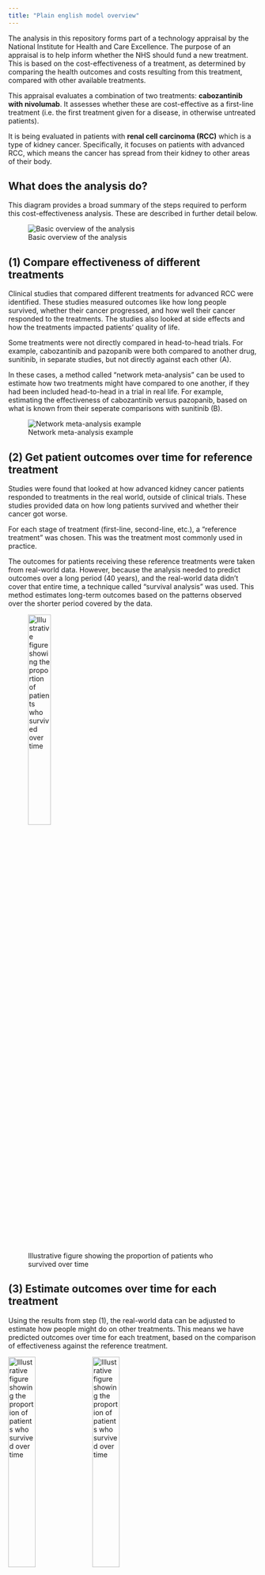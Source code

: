 ```yaml
---
title: "Plain english model overview"
---
```


The analysis in this repository forms part of a technology appraisal by the National Institute for Health and Care Excellence. The purpose of an appraisal is to help inform whether the NHS should fund a new treatment. This is based on the cost-effectiveness of a treatment, as determined by comparing the health outcomes and costs resulting from this treatment, compared with other available treatments.

This appraisal evaluates a combination of two treatments: **cabozantinib with nivolumab**. It assesses whether these are cost-effective as a first-line treatment (i.e. the first treatment given for a disease, in otherwise untreated patients).

It is being evaluated in patients with **renal cell carcinoma (RCC)** which is a type of kidney cancer. Specifically, it focuses on patients with advanced RCC, which means the cancer has spread from their kidney to other areas of their body.

## What does the analysis do?

This diagram provides a broad summary of the steps required to perform this cost-effectiveness analysis. These are described in further detail below.

![Basic overview of the analysis](../images/basic_overview.drawio.png){.lightbox}

## (1) Compare effectiveness of different treatments

Clinical studies that compared different treatments for advanced RCC were identified. These studies measured outcomes like how long people survived, whether their cancer progressed, and how well their cancer responded to the treatments. The studies also looked at side effects and how the treatments impacted patients' quality of life.

Some treatments were not directly compared in head-to-head trials. For example, cabozantinib and pazopanib were both compared to another drug, sunitinib, in separate studies, but not directly against each other (A).

In these cases, a method called "network meta-analysis" can be used to estimate how two treatments might have compared to one another, if they had been included head-to-head in a trial in real life. For example, estimating the effectiveness of cabozantinib versus pazopanib, based on what is known from their seperate comparisons with sunitinib (B).

![Network meta-analysis example](../images/basic_nma.drawio.png)

## (2) Get patient outcomes over time for reference treatment

Studies were found that looked at how advanced kidney cancer patients responded to treatments in the real world, outside of clinical trials. These studies provided data on how long patients survived and whether their cancer got worse.

For each stage of treatment (first-line, second-line, etc.), a "reference treatment" was chosen. This was the treatment most commonly used in practice.

The outcomes for patients receiving these reference treatments were taken from real-world data. However, because the analysis needed to predict outcomes over a long period (40 years), and the real-world data didn’t cover that entire time, a technique called "survival analysis" was used. This method estimates long-term outcomes based on the patterns observed over the shorter period covered by the data.

![Illustrative figure showing the proportion of patients who survived over time](../images/simple_survival_blue.png){.lightbox width=33% fig-align="center"}

## (3) Estimate outcomes over time for each treatment

Using the results from step (1), the real-world data can be adjusted to estimate how people might do on other treatments. This means we have predicted outcomes over time for each treatment, based on the comparison of effectiveness against the reference treatment.

![Illustrative figure showing the proportion of patients who survived over time](../images/simple_survival_orange.png){.lightbox width=33%}
![Illustrative figure showing the proportion of patients who survived over time](../images/simple_survival_red.png){.lightbox width=33%}
![Illustrative figure showing the proportion of patients who survived over time](../images/simple_survival_green.png){.lightbox width=33%}

## (4) Find how many people receive each treatment

From the real-world data identified in step (2), we can find the proportion of people that we expect to receive each treatment in practice.

## (5) Get data on the cost and health utility of patients

For each treatment against advanced RCC, studies were identified which reported either:

* The costs of each treatment for the healthcare system (e.g. costs of drugs, appointments, care)
* The quality of life for patients on or off each treatment at each line of therapy (first-line through to fourth-line). This is described using a measure called a "health utility value".

## (6) Construct an economic model

<mark>TODO: finish</mark>

proportion of people

data from above

simulate people receiving each treatment, their outcomes, their costs

can then compare treatments